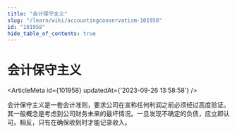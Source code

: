 ```yaml
---
title: "会计保守主义"
slug: "/learn/wiki/accountingconservatism-101958"
id: "101958"
hide_table_of_contents: true
---
```



# 会计保守主义

<ArticleMeta id={101958} updatedAt={'2023-09-26 13:58:58'} />
<div className='border-solid border-b border-t-0 my-4 border-[var(--ifm-color-gray-300)]' />

会计保守主义是一套会计准则，要求公司在宣称任何利润之前必须经过高度验证。其一般概念是考虑到公司财务未来的最坏情况。一旦发现不确定的负债，应立即认可。相反，只有在确保收到时才能记录收入。
